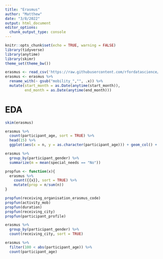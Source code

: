 ```yaml
---
title: "Erasmus"
author: "Matthew"
date: "3/8/2022"
output: html_document
editor_options: 
  chunk_output_type: console
---
```


```r
knitr::opts_chunk$set(echo = TRUE, warning = FALSE)
library(tidyverse)
library(anytime)
library(skimr)
theme_set(theme_bw())
```


```r
erasmus <- read_csv('https://raw.githubusercontent.com/rfordatascience/tidytuesday/master/data/2022/2022-03-08/erasmus.csv')
erasmus <- erasmus %>%
  rename_with(~ gsub("mobility_","", .x)) %>%
  mutate(start_month = as.Date(anytime(start_month)),
         end_month = as.Date(anytime(end_month)))
```

# EDA
```r
skim(erasmus)
```


```r
erasmus %>%
  count(participant_age, sort = TRUE) %>%
  head(15) %>%
  ggplot(aes(x = n, y = as.character(participant_age))) + geom_col() + ylab("")
```


```r
erasmus %>%
  group_by(participant_gender) %>%
  summarize(m = mean(special_needs == "No"))
```


```r
propfun <- function(x){
  erasmus %>%
    count({{x}}, sort = TRUE) %>%
    mutate(prop = n/sum(n))
}

propfun(receiving_organisation_erasmus_code)
propfun(activity_mob)
propfun(duration)
propfun(receiving_city)
propfun(participant_profile)

```


```r
erasmus %>%
  group_by(participant_gender) %>%
  count(receiving_city, sort = TRUE)
```


```r
erasmus %>%
  filter(100 < abs(participant_age)) %>%
  count(participant_age)
```

